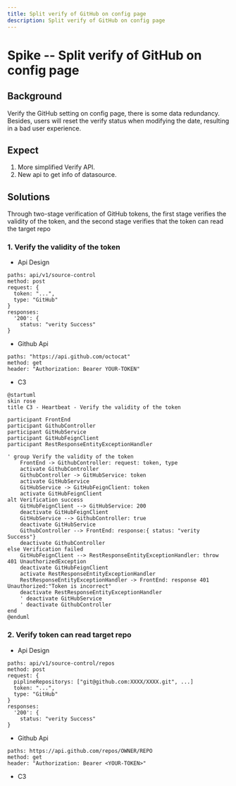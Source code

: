 ```yaml
---
title: Split verify of GitHub on config page
description: Split verify of GitHub on config page
---
```


# Spike -- Split verify of GitHub on config page

## Background

Verify the GitHub setting on config page, there is some data redundancy. Besides, users will reset the verify status when modifying the date, resulting in a bad user experience.

## Expect

 1. More simplified Verify API. 
 2. New api to get info of datasource.

## Solutions

Through two-stage verification of GitHub tokens, the first stage verifies the validity of the token, and the second stage verifies that the token can read the target repo

### 1. Verify the validity of the token

- Api Design
```
paths: api/v1/source-control
method: post
request: {
  token: "...",
  type: "GitHub"
}
responses:
  '200': {
    status: "verity Success"
}
```
- Github Api
```
paths: "https://api.github.com/octocat"
method: get
header: "Authorization: Bearer YOUR-TOKEN"
```
- C3
```plantuml
@startuml
skin rose
title C3 - Heartbeat - Verify the validity of the token

participant FrontEnd
participant GithubController
participant GitHubService
participant GitHubFeignClient
participant RestResponseEntityExceptionHandler

' group Verify the validity of the token
    FrontEnd -> GithubController: request: token, type
    activate GithubController
    GithubController -> GitHubService: token
    activate GitHubService
    GitHubService -> GitHubFeignClient: token
    activate GitHubFeignClient
alt Verification success
    GitHubFeignClient --> GitHubService: 200
    deactivate GitHubFeignClient
    GitHubService --> GithubController: true
    deactivate GitHubService
    GithubController --> FrontEnd: response:{ status: "verity Success"}
    deactivate GithubController
else Verification failed
    GitHubFeignClient --> RestResponseEntityExceptionHandler: throw 401 UnauthorizedException
    deactivate GitHubFeignClient
    activate RestResponseEntityExceptionHandler
    RestResponseEntityExceptionHandler -> FrontEnd: response 401 Unauthorized:"Token is incorrect"
    deactivate RestResponseEntityExceptionHandler
    ' deactivate GitHubService
    ' deactivate GithubController
end
@enduml
```

### 2. Verify token can read target repo

- Api Design
```
paths: api/v1/source-control/repos
method: post
request: {
  piplineRepositorys: ["git@github.com:XXXX/XXXX.git", ...]
  token: "...",
  type: "GitHub"
}
responses:
  '200': {
    status: "verity Success"
}
```
- Github Api
```
paths: https://api.github.com/repos/OWNER/REPO
method: get
header: "Authorization: Bearer <YOUR-TOKEN>"
```
- C3
